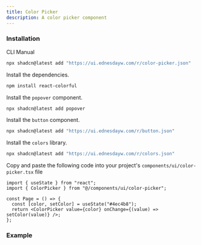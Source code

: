 ```yaml
---
title: Color Picker
description: A color picker component
---
```


### Installation

<Tabs defaultValue="cli">

<TabsList>
  <TabsTrigger value="cli">CLI</TabsTrigger>
  <TabsTrigger value="manual">Manual</TabsTrigger>
</TabsList>

<TabsContent value="cli">

```bash
npx shadcn@latest add "https://ui.ednesdayw.com/r/color-picker.json"
```

</TabsContent>

<TabsContent value="manual">

<Steps>

<Step>Install the dependencies.</Step>

```bash
npm install react-colorful
```

<Step>Install the `popover` component.</Step>

```bash
npx shadcn@latest add popover
```

<Step>Install the `button` component.</Step>

```bash
npx shadcn@latest add "https://ui.ednesdayw.com/r/button.json"
```

<Step>Install the `colors` library.</Step>

```bash
npx shadcn@latest add "https://ui.ednesdayw.com/r/colors.json"
```

<Step>Copy and paste the following code into your project's `components/ui/color-picker.tsx` file</Step>

<ComponentSource name="color-picker" />

</Steps>

</TabsContent>

</Tabs>

```tsx
import { useState } from "react";
import { ColorPicker } from "@/components/ui/color-picker";

const Page = () => {
  const [color, setColor] = useState("#4ec4b8");
  return <ColorPicker value={color} onChange={(value) => setColor(value)} />;
};
```

### Example

<ComponentPreview name="color-picker-demo" />
